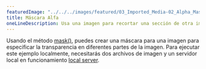 ---
featuredImage: "../../../images/featured/03_Imported_Media-02_Alpha_Mask-thumbnail.png"
title: Máscara Alfa
oneLineDescription: Usa una imagen para recortar una sección de otra imagen.
---

Usando el método
<a href="/reference/#/p5/mask/" target="_blank">mask()</a>,
puedes crear una máscara para una imagen para especificar la transparencia en
diferentes partes de la imagen. Para ejecutar este ejemplo localmente, necesitarás dos
archivos de imagen y un servidor local en funcionamiento
<a href="https://github.com/processing/p5.js/wiki/Local-server">local server</a>.
